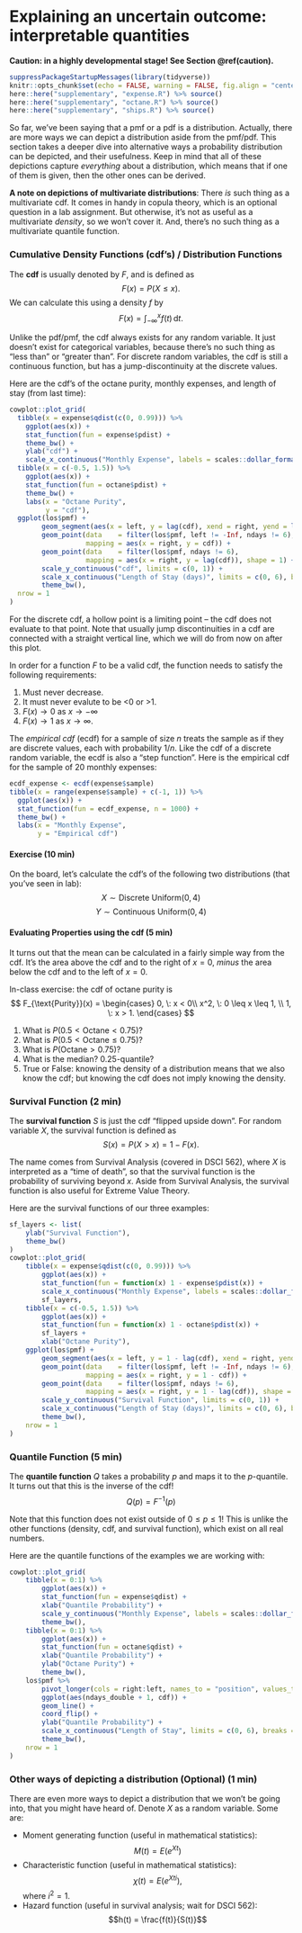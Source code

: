 # Explaining an uncertain outcome: interpretable quantities

**Caution: in a highly developmental stage! See Section  \@ref(caution).**

```r
suppressPackageStartupMessages(library(tidyverse))
knitr::opts_chunk$set(echo = FALSE, warning = FALSE, fig.align = "center")
here::here("supplementary", "expense.R") %>% source()
here::here("supplementary", "octane.R") %>% source()
here::here("supplementary", "ships.R") %>% source()
```

So far, we've been saying that a pmf or a pdf is a distribution. Actually, there are more ways we can depict a distribution aside from the pmf/pdf. This section takes a deeper dive into alternative ways a probability distribution can be depicted, and their usefulness. Keep in mind that all of these depictions capture _everything_ about a distribution, which means that if one of them is given, then the other ones can be derived.

__A note on depictions of multivariate distributions__: There _is_ such thing as a multivariate cdf. It comes in handy in copula theory, which is an optional question in a lab assignment. But otherwise, it's not as useful as a multivariate _density_, so we won't cover it. And, there's no such thing as a multivariate quantile function.

### Cumulative Density Functions (cdf's) / Distribution Functions

The __cdf__ is usually denoted by $F$, and is defined as $$F(x) = P(X \leq x).$$ We can calculate this using a density $f$ by $$F(x) = \int_{-\infty}^x f(t) \, \text{d}t.$$

Unlike the pdf/pmf, the cdf always exists for any random variable. It just doesn't exist for categorical variables, because there's no such thing as "less than" or "greater than". For discrete random variables, the cdf is still a continuous function, but has a jump-discontinuity at the discrete values. 

Here are the cdf's of the octane purity, monthly expenses, and length of stay (from last time):

```r
cowplot::plot_grid(
  tibble(x = expense$qdist(c(0, 0.99))) %>% 
    ggplot(aes(x)) +
    stat_function(fun = expense$pdist) +
    theme_bw() +
    ylab("cdf") +
    scale_x_continuous("Monthly Expense", labels = scales::dollar_format()), 
  tibble(x = c(-0.5, 1.5)) %>% 
    ggplot(aes(x)) +
    stat_function(fun = octane$pdist) +
    theme_bw() +
    labs(x = "Octane Purity",
         y = "cdf"),
  ggplot(los$pmf) +
		geom_segment(aes(x = left, y = lag(cdf), xend = right, yend = lag(cdf))) +
		geom_point(data    = filter(los$pmf, left != -Inf, ndays != 6),
				   mapping = aes(x = right, y = cdf)) +
		geom_point(data    = filter(los$pmf, ndays != 6), 
				   mapping = aes(x = right, y = lag(cdf)), shape = 1) +
		scale_y_continuous("cdf", limits = c(0, 1)) +
		scale_x_continuous("Length of Stay (days)", limits = c(0, 6), breaks = 0:6) +
		theme_bw(),
  nrow = 1
)
```

For the discrete cdf, a hollow point is a limiting point -- the cdf does not evaluate to that point. Note that usually jump discontinuities in a cdf are connected with a straight vertical line, which we will do from now on after this plot.

In order for a function $F$ to be a valid cdf, the function needs to satisfy the following requirements:

1. Must never decrease.
2. It must never evalute to be <0 or >1.
3. $F(x) \rightarrow 0$ as $x \rightarrow -\infty$
4. $F(x) \rightarrow 1$ as $x \rightarrow \infty$.

The _empirical cdf_ (ecdf) for a sample of size $n$ treats the sample as if they are discrete values, each with probability $1/n$. Like the cdf of a discrete random variable, the ecdf is also a "step function". Here is the empirical cdf for the sample of 20 monthly expenses:

```r
ecdf_expense <- ecdf(expense$sample)
tibble(x = range(expense$sample) + c(-1, 1)) %>% 
  ggplot(aes(x)) +
  stat_function(fun = ecdf_expense, n = 1000) +
  theme_bw() +
  labs(x = "Monthly Expense",
       y = "Empirical cdf")
```

#### Exercise (10 min)

On the board, let's calculate the cdf's of the following two distributions (that you've seen in lab):
$$X \sim \text{Discrete Uniform}(0, 4)$$
$$Y \sim \text{Continuous Uniform}(0, 4)$$


#### Evaluating Properties using the cdf (5 min)

It turns out that the mean can be calculated in a fairly simple way from the cdf. It's the area above the cdf and to the right of $x = 0$, _minus_ the area below the cdf and to the left of $x = 0$.

In-class exercise: the cdf of octane purity is 
$$
F_{\text{Purity}}(x) = 
\begin{cases}
  0, \: x < 0\\
  x^2, \: 0 \leq x \leq 1, \\
  1, \: x > 1.
\end{cases}
$$

1. What is $P(0.5 < \text{Octane} < 0.75)$?
2. What is $P(0.5 < \text{Octane} \leq 0.75)$?
3. What is $P(\text{Octane} > 0.75)$?
4. What is the median? 0.25-quantile?
5. True or False: knowing the density of a distribution means that we also know the cdf; but knowing the cdf does not imply knowing the density.

### Survival Function (2 min)

The __survival function__ $S$ is just the cdf "flipped upside down". For random variable $X$, the survival function is defined as
$$S(x) = P(X > x) = 1 - F(x).$$

The name comes from Survival Analysis (covered in DSCI 562), where $X$ is interpreted as a "time of death", so that the survival function is the probability of surviving beyond $x$. Aside from Survival Analysis, the survival function is also useful for Extreme Value Theory.

Here are the survival functions of our three examples:

```r
sf_layers <- list(
	ylab("Survival Function"),
	theme_bw()
)
cowplot::plot_grid(
	tibble(x = expense$qdist(c(0, 0.99))) %>% 
		ggplot(aes(x)) +
		stat_function(fun = function(x) 1 - expense$pdist(x)) +
		scale_x_continuous("Monthly Expense", labels = scales::dollar_format()) +
		sf_layers,
	tibble(x = c(-0.5, 1.5)) %>% 
		ggplot(aes(x)) +
		stat_function(fun = function(x) 1 - octane$pdist(x)) +
		sf_layers +
		xlab("Octane Purity"),
	ggplot(los$pmf) +
		geom_segment(aes(x = left, y = 1 - lag(cdf), xend = right, yend = 1 - lag(cdf))) +
		geom_point(data    = filter(los$pmf, left != -Inf, ndays != 6),
				   mapping = aes(x = right, y = 1 - cdf)) +
		geom_point(data    = filter(los$pmf, ndays != 6), 
				   mapping = aes(x = right, y = 1 - lag(cdf)), shape = 1) +
		scale_y_continuous("Survival Function", limits = c(0, 1)) +
		scale_x_continuous("Length of Stay (days)", limits = c(0, 6), breaks = 0:6) +
		theme_bw(),
	nrow = 1
)
```



### Quantile Function (5 min)

The __quantile function__ $Q$ takes a probability $p$ and maps it to the $p$-quantile. It turns out that this is the inverse of the cdf!
$$Q(p) = F^{-1}(p)$$

Note that this function does not exist outside of $0 \leq p \leq 1$! This is unlike the other functions (density, cdf, and survival function), which exist on all real numbers. 

Here are the quantile functions of the examples we are working with:

```r
cowplot::plot_grid(
	tibble(x = 0:1) %>% 
		ggplot(aes(x)) +
		stat_function(fun = expense$qdist) +
		xlab("Quantile Probability") +
		scale_y_continuous("Monthly Expense", labels = scales::dollar_format()) +
		theme_bw(),
	tibble(x = 0:1) %>% 
		ggplot(aes(x)) +
		stat_function(fun = octane$qdist) +
		xlab("Quantile Probability") +
		ylab("Octane Purity") +
		theme_bw(),
	los$pmf %>% 
		pivot_longer(cols = right:left, names_to = "position", values_to = "ndays_double") %>% 
		ggplot(aes(ndays_double + 1, cdf)) +
		geom_line() + 
		coord_flip() +
		ylab("Quantile Probability") +
		scale_x_continuous("Length of Stay", limits = c(0, 6), breaks = 0:6) +
		theme_bw(),
	nrow = 1
)
```


### Other ways of depicting a distribution (Optional) (1 min)

There are even more ways to depict a distribution that we won't be going into, that you might have heard of. Denote $X$ as a random variable. Some are:

- Moment generating function (useful in mathematical statistics): $$M(t) = E(e^{Xt})$$
- Characteristic function (useful in mathematical statistics): $$\chi(t) = E(e^{Xti}),$$ where $i^2=1$.
- Hazard function (useful in survival analysis; wait for DSCI 562): $$h(t) = \frac{f(t)}{S(t)}$$



